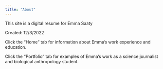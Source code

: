 ```yaml
---
title: "About"
---
```


This site is a digital resume for Emma Saaty

Created: 12/3/2022

Click the "Home" tab for information about Emma's work experience and education.

Click the "Portfolio" tab for examples of Emma's work as a science journalist and biological anthropology student.

